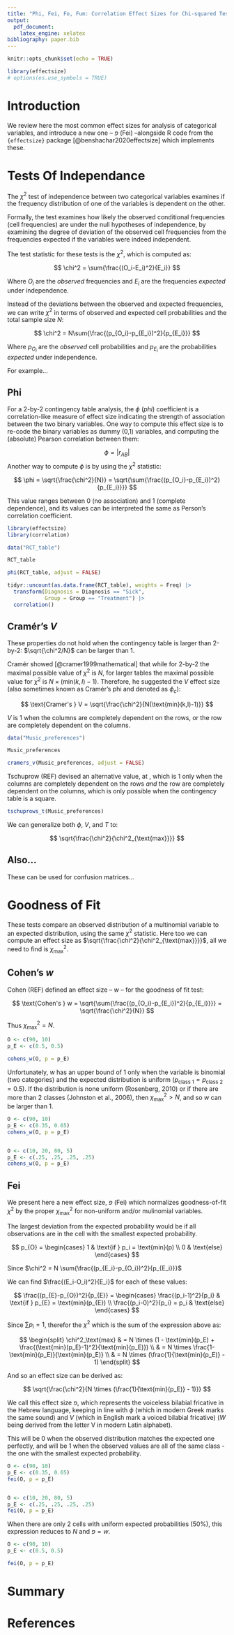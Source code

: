 ```yaml
---
title: "Phi, Fei, Fo, Fum: Correlation Effect Sizes for Chi-squared Tests"
output: 
  pdf_document:
    latex_engine: xelatex
bibliography: paper.bib
---
```


```r
knitr::opts_chunk$set(echo = TRUE)

library(effectsize)
# options(es.use_symbols = TRUE)
```

# Introduction

<!-- Blah blah blah effect sizes are important. -->

We review here the most common effect sizes for analysis of categorical variables, and introduce a new one -- $פ$ (Fei)  --alongside R code from the `{effectsize}` package [@benshachar2020effectsize] which implements these.

# Tests Of Independance

The $\chi^2$ test of independence between two categorical variables examines if the frequency distribution of one of the variables is dependent on the other. 

Formally, the test examines how likely the observed conditional frequencies (cell frequencies) are under the null hypotheses of independence, by examining the degree of deviation of the observed cell frequencies from the frequencies expected if the variables were indeed independent.

The test statistic for these tests is the $\chi^2$, which is computed as:

$$
\chi^2 = \sum{\frac{(O_i-E_i)^2}{E_i}}
$$

Where $O_i$ are the *observed* frequencies and $E_i$ are the frequencies *expected* under independence. 

Instead of the deviations between the observed and expected frequencies, we can write $\chi^2$ in terms of observed and expected cell probabilities and the total sample size $N$:

$$
\chi^2 = N\sum{\frac{(p_{O_i}-p_{E_i})^2}{p_{E_i}}}
$$

Where $p_{O_i}$ are the *observed* cell probabilities and $p_{E_i}$ are the probabilities *expected* under independence.

For example... <!-- use a real world example -->

<!-- How about using Titanic dataset and checking if survival status and sex were independent of each other -->

## Phi

For a 2-by-2 contingency table analysis, the $\phi$ (*phi*) coefficient is a correlation-like measure of effect size indicating the strength of association between the two binary variables. One way to compute this effect size is to re-code the binary variables as dummy (0,1) variables, and computing the (absolute) Pearson correlation between them:

$$
\phi = |r_{AB}|
$$
Another way to compute $\phi$ is by using the $\chi^2$ statistic:

$$
\phi = \sqrt{\frac{\chi^2}{N}} = \sqrt{\sum{\frac{(p_{O_i}-p_{E_i})^2}{p_{E_i}}}}
$$

This value ranges between 0 (no association) and 1 (complete dependence), and its values can be interpreted the same as Person's correlation coefficient.

```r
library(effectsize)
library(correlation)

data("RCT_table")

RCT_table

phi(RCT_table, adjust = FALSE)

tidyr::uncount(as.data.frame(RCT_table), weights = Freq) |>
  transform(Diagnosis = Diagnosis == "Sick",
            Group = Group == "Treatment") |> 
  correlation()
```

## Cramér's *V*

These properties do not hold when the contingency table is larger than 2-by-2: $\sqrt{\chi^2/N}$ can be larger than 1.

Cramér showed [@cramer1999mathematical] that while for 2-by-2 the maximal possible value of $\chi^2$ is $N$, for larger tables the maximal possible value for $\chi^2$ is $N\times (\text{min}(k,l)-1)$. Therefore, he suggested the $V$ effect size (also sometimes known as Cramér's phi and denoted as $\phi_{c}$):

$$
\text{Cramer's } V = \sqrt{\frac{\chi^2}{N(\text{min}(k,l)-1)}}
$$

*V* is 1 when the columns are completely dependent on the rows, or the row are completely dependent on the columns.

```r
data("Music_preferences")

Music_preferences

cramers_v(Music_preferences, adjust = FALSE)
```

Tschuprow (REF) devised an alternative value, at <value>, which is 1 only when the columns are completely dependent on the rows *and* the row are completely dependent on the columns, which is only possible when the contingency table is a square.

```r
tschuprows_t(Music_preferences)
```

We can generalize both $\phi$, $V$, and $T$ to:

$$
\sqrt{\frac{\chi^2}{\chi^2_{\text{max}}}}
$$

## Also...

These can be used for confusion matrices... <!-- show that Matthew's correlation coefficient is equal to Phi. -->

# Goodness of Fit

These tests compare an observed distribution of a multinomial variable to an expected distribution, using the same $\chi^2$ statistic. Here too we can compute an effect size as $\sqrt{\frac{\chi^2}{\chi^2_{\text{max}}}}$, all we need to find is $\chi^2_{\text{max}}$.

## Cohen's *w*

Cohen (REF) defined an effect size -- *w* -- for the goodness of fit test:

$$
\text{Cohen's } w = \sqrt{\sum{\frac{(p_{O_i}-p_{E_i})^2}{p_{E_i}}}} = \sqrt{\frac{\chi^2}{N}}
$$

Thus $\chi^2_\text{max} = N$.

```r
O <- c(90, 10)
p_E <- c(0.5, 0.5)

cohens_w(O, p = p_E)
```

Unfortunately, *w* has an upper bound of 1 only when the variable is binomial (two categories) and the expected distribution is uniform ($p_{\text{class 1}} = p_{\text{class 2}} = 0.5$). If the distribution is none uniform (Rosenberg, 2010) or if there are more than 2 classes (Johnston et al., 2006), then $\chi^2_\text{max} > N$, and so *w* can be larger than 1.

```r
O <- c(90, 10)
p_E <- c(0.35, 0.65)
cohens_w(O, p = p_E)


O <- c(10, 20, 80, 5)
p_E <- c(.25, .25, .25, .25)
cohens_w(O, p = p_E)
```

## Fei

We present here a new effect size, $פ$ (Fei) which normalizes goodness-of-fit $\chi^2$ by the proper $\chi^2_\text{max}$ for non-uniform and/or mulinomial variables.

The largest deviation from the expected probability would be if all observations are in the cell with the smallest expected probability.

$$
p_{O} = 
\begin{cases}
1 & \text{if } p_i = \text{min}(p) \\
0 & \text{else}
\end{cases}
$$

Since $\chi^2 = N \sum{\frac{(p_{E_i}-p_{O_i})^2}{p_{E_i}}}$

We can find $\frac{(E_i-O_i)^2}{E_i}$ for each of these values:

$$
\frac{(p_{E}-p_{O})^2}{p_{E}} = 
\begin{cases}
\frac{(p_i-1)^2}{p_i} & \text{if } p_{E} = \text{min}(p_{E}) \\
\frac{(p_i-0)^2}{p_i} = p_i & \text{else}
\end{cases}
$$

Since $\sum{p_i}=1$, therefor the $\chi^2$ which is the sum of the expression above as:

$$
\begin{split}
\chi^2_\text{max} & = N \times (1 - \text{min}(p_E) + \frac{(\text{min}(p_E)-1)^2}{\text{min}(p_E)}) \\
 & = N \times \frac{1-\text{min}(p_E)}{\text{min}(p_E)} \\
 & = N \times (\frac{1}{\text{min}(p_E)} - 1)
\end{split}
$$

And so an effect size can be derived as:

$$
\sqrt{\frac{\chi^2}{N \times (\frac{1}{\text{min}(p_E)} - 1)}}
$$

We call this effect size $פ$, which represents the voiceless bilabial fricative in the Hebrew language, keeping in line with $\phi$ (which in modern Greek marks the same sound) and $V$ (which in English mark a voiced bilabial fricative) ($W$ being derived from the letter V in modern Latin alphabet).

This will be 0 when the observed distribution matches the expected one perfectly, and will be 1 when the observed values are all of the same class - the one with the smallest expected probability.

```r
O <- c(90, 10)
p_E <- c(0.35, 0.65)
fei(O, p = p_E)


O <- c(10, 20, 80, 5)
p_E <- c(.25, .25, .25, .25)
fei(O, p = p_E)
```

When there are only 2 cells with uniform expected probabilities (50%), this expression reduces to $N$ and $פ = w$.

```r
O <- c(90, 10)
p_E <- c(0.5, 0.5)

fei(O, p = p_E)
```

# Summary



# References
